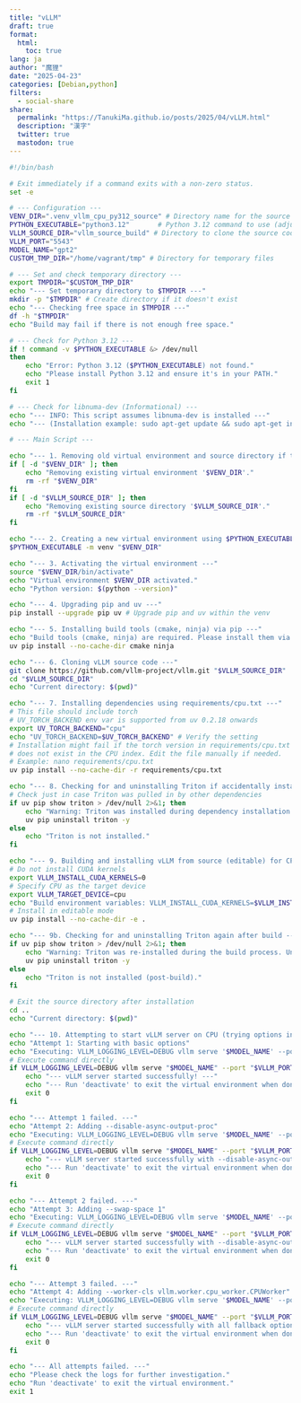 ```yaml
---
title: "vLLM"
draft: true
format:
  html:
    toc: true
lang: ja
author: "魔狸"
date: "2025-04-23"
categories: [Debian,python]
filters:
  - social-share
share:
  permalink: "https://TanukiMa.github.io/posts/2025/04/vLLM.html"
  description: "漢字"
  twitter: true
  mastodon: true
---
```


```bash
#!/bin/bash

# Exit immediately if a command exits with a non-zero status.
set -e

# --- Configuration ---
VENV_DIR=".venv_vllm_cpu_py312_source" # Directory name for the source build virtual environment
PYTHON_EXECUTABLE="python3.12"       # Python 3.12 command to use (adjust to your environment)
VLLM_SOURCE_DIR="vllm_source_build" # Directory to clone the source code into
VLLM_PORT="5543"
MODEL_NAME="gpt2"
CUSTOM_TMP_DIR="/home/vagrant/tmp" # Directory for temporary files

# --- Set and check temporary directory ---
export TMPDIR="$CUSTOM_TMP_DIR"
echo "--- Set temporary directory to $TMPDIR ---"
mkdir -p "$TMPDIR" # Create directory if it doesn't exist
echo "--- Checking free space in $TMPDIR ---"
df -h "$TMPDIR"
echo "Build may fail if there is not enough free space."

# --- Check for Python 3.12 ---
if ! command -v $PYTHON_EXECUTABLE &> /dev/null
then
    echo "Error: Python 3.12 ($PYTHON_EXECUTABLE) not found."
    echo "Please install Python 3.12 and ensure it's in your PATH."
    exit 1
fi

# --- Check for libnuma-dev (Informational) ---
echo "--- INFO: This script assumes libnuma-dev is installed ---"
echo "--- (Installation example: sudo apt-get update && sudo apt-get install -y libnuma-dev) ---"

# --- Main Script ---

echo "--- 1. Removing old virtual environment and source directory if they exist ---"
if [ -d "$VENV_DIR" ]; then
    echo "Removing existing virtual environment '$VENV_DIR'."
    rm -rf "$VENV_DIR"
fi
if [ -d "$VLLM_SOURCE_DIR" ]; then
    echo "Removing existing source directory '$VLLM_SOURCE_DIR'."
    rm -rf "$VLLM_SOURCE_DIR"
fi

echo "--- 2. Creating a new virtual environment using $PYTHON_EXECUTABLE ---"
$PYTHON_EXECUTABLE -m venv "$VENV_DIR"

echo "--- 3. Activating the virtual environment ---"
source "$VENV_DIR/bin/activate"
echo "Virtual environment $VENV_DIR activated."
echo "Python version: $(python --version)"

echo "--- 4. Upgrading pip and uv ---"
pip install --upgrade pip uv # Upgrade pip and uv within the venv

echo "--- 5. Installing build tools (cmake, ninja) via pip ---"
echo "Build tools (cmake, ninja) are required. Please install them via your system package manager if this fails."
uv pip install --no-cache-dir cmake ninja

echo "--- 6. Cloning vLLM source code ---"
git clone https://github.com/vllm-project/vllm.git "$VLLM_SOURCE_DIR"
cd "$VLLM_SOURCE_DIR"
echo "Current directory: $(pwd)"

echo "--- 7. Installing dependencies using requirements/cpu.txt ---"
# This file should include torch
# UV_TORCH_BACKEND env var is supported from uv 0.2.18 onwards
export UV_TORCH_BACKEND="cpu"
echo "UV_TORCH_BACKEND=$UV_TORCH_BACKEND" # Verify the setting
# Installation might fail if the torch version in requirements/cpu.txt
# does not exist in the CPU index. Edit the file manually if needed.
# Example: nano requirements/cpu.txt
uv pip install --no-cache-dir -r requirements/cpu.txt

echo "--- 8. Checking for and uninstalling Triton if accidentally installed ---"
# Check just in case Triton was pulled in by other dependencies
if uv pip show triton > /dev/null 2>&1; then
    echo "Warning: Triton was installed during dependency installation. Uninstalling as it's not needed for CPU."
    uv pip uninstall triton -y
else
    echo "Triton is not installed."
fi

echo "--- 9. Building and installing vLLM from source (editable) for CPU target ---"
# Do not install CUDA kernels
export VLLM_INSTALL_CUDA_KERNELS=0
# Specify CPU as the target device
export VLLM_TARGET_DEVICE=cpu
echo "Build environment variables: VLLM_INSTALL_CUDA_KERNELS=$VLLM_INSTALL_CUDA_KERNELS, VLLM_TARGET_DEVICE=$VLLM_TARGET_DEVICE"
# Install in editable mode
uv pip install --no-cache-dir -e .

echo "--- 9b. Checking for and uninstalling Triton again after build ---"
if uv pip show triton > /dev/null 2>&1; then
    echo "Warning: Triton was re-installed during the build process. Uninstalling."
    uv pip uninstall triton -y
else
    echo "Triton is not installed (post-build)."
fi

# Exit the source directory after installation
cd ..
echo "Current directory: $(pwd)"

echo "--- 10. Attempting to start vLLM server on CPU (trying options incrementally) ---"
echo "Attempt 1: Starting with basic options"
echo "Executing: VLLM_LOGGING_LEVEL=DEBUG vllm serve '$MODEL_NAME' --port '$VLLM_PORT' --device cpu --dtype float32"
# Execute command directly
if VLLM_LOGGING_LEVEL=DEBUG vllm serve "$MODEL_NAME" --port "$VLLM_PORT" --device cpu --dtype float32 ; then
    echo "--- vLLM server started successfully! ---"
    echo "--- Run 'deactivate' to exit the virtual environment when done. ---"
    exit 0
fi

echo "--- Attempt 1 failed. ---"
echo "Attempt 2: Adding --disable-async-output-proc"
echo "Executing: VLLM_LOGGING_LEVEL=DEBUG vllm serve '$MODEL_NAME' --port '$VLLM_PORT' --device cpu --dtype float32 --disable-async-output-proc"
# Execute command directly
if VLLM_LOGGING_LEVEL=DEBUG vllm serve "$MODEL_NAME" --port "$VLLM_PORT" --device cpu --dtype float32 --disable-async-output-proc ; then
    echo "--- vLLM server started successfully with --disable-async-output-proc! ---"
    echo "--- Run 'deactivate' to exit the virtual environment when done. ---"
    exit 0
fi

echo "--- Attempt 2 failed. ---"
echo "Attempt 3: Adding --swap-space 1"
echo "Executing: VLLM_LOGGING_LEVEL=DEBUG vllm serve '$MODEL_NAME' --port '$VLLM_PORT' --device cpu --dtype float32 --disable-async-output-proc --swap-space 1"
# Execute command directly
if VLLM_LOGGING_LEVEL=DEBUG vllm serve "$MODEL_NAME" --port "$VLLM_PORT" --device cpu --dtype float32 --disable-async-output-proc --swap-space 1 ; then
    echo "--- vLLM server started successfully with --disable-async-output-proc --swap-space 1! ---"
    echo "--- Run 'deactivate' to exit the virtual environment when done. ---"
    exit 0
fi

echo "--- Attempt 3 failed. ---"
echo "Attempt 4: Adding --worker-cls vllm.worker.cpu_worker.CPUWorker"
echo "Executing: VLLM_LOGGING_LEVEL=DEBUG vllm serve '$MODEL_NAME' --port '$VLLM_PORT' --device cpu --dtype float32 --disable-async-output-proc --swap-space 1 --worker-cls vllm.worker.cpu_worker.CPUWorker"
# Execute command directly
if VLLM_LOGGING_LEVEL=DEBUG vllm serve "$MODEL_NAME" --port "$VLLM_PORT" --device cpu --dtype float32 --disable-async-output-proc --swap-space 1 --worker-cls vllm.worker.cpu_worker.CPUWorker ; then
    echo "--- vLLM server started successfully with all fallback options! ---"
    echo "--- Run 'deactivate' to exit the virtual environment when done. ---"
    exit 0
fi

echo "--- All attempts failed. ---"
echo "Please check the logs for further investigation."
echo "Run 'deactivate' to exit the virtual environment."
exit 1
```


